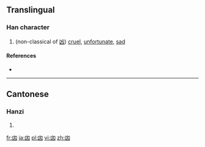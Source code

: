 ==Translingual==

===Han character===
{{Han char|rn=17|rad=凵|as=04|sn=6|four=|canj=山卜大 (UYK)|ids=⿶凵文}}

# (non-classical of [[凶]]) [[cruel]], [[unfortunate]], [[sad]]

====References====
* {{Han ref|kx=0135.151|uh=34D9|ud=13529}}

----

==Cantonese==

===Hanzi===
{{yue-hanzi|jyut=[[hung1]], [[kung4]]|y=hung1, kung4}}

# {{defn|lang=yue|sort=凵04}}

[[fr:㓙]]
[[ja:㓙]]
[[pl:㓙]]
[[vi:㓙]]
[[zh:㓙]]